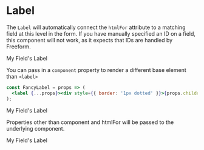 

<Meta title="Components|Label" component={Label} />

# Label

<Props of={Label} />

The `Label` will automatically connect the `htmlFor` attribute to a matching field
at this level in the form. If you have manually specified an ID on a field, this
component will not work, as it expects that IDs are handled by Freeform.

<Preview>
  <Story name="default">
    <ExampleForm defaultValues={{ myField: 'Hello world' }}>
      <Label htmlFor="myField">My Field's Label</Label>
      <Field name="myField" />
    </ExampleForm>
  </Story>
</Preview>

You can pass in a `component` property to render a different base element than `<label>`

```jsx
const FancyLabel = props => (
  <label {...props}><div style={{ border: '1px dotted' }}>{props.children}</div></label>
);
```

<Preview>
  <Story name="component">
    <ExampleForm defaultValues={{ myField: 'Hello world' }}>
      <Label htmlFor="myField" component={Examples.FancyLabel}>My Field's Label</Label>
      <Field name="myField" />
    </ExampleForm>
  </Story>
</Preview>

Properties other than component and htmlFor will be passed to the underlying component.

<Preview>
  <Story name="passthru">
    <ExampleForm defaultValues={{ myField: 'Hello world' }}>
      <Label htmlFor="myField" style={{ background: '#ccc', paddingRight: '20px' }}>My Field's Label</Label>
      <Field name="myField" />
    </ExampleForm>
  </Story>
</Preview>
